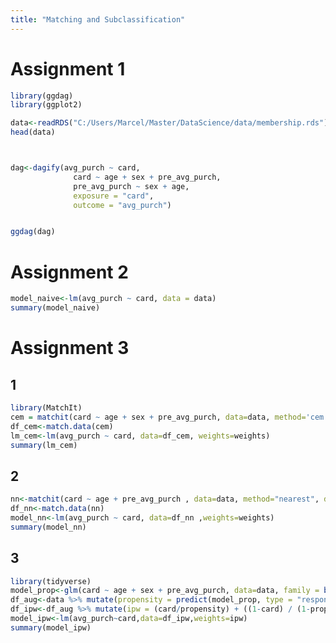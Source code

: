 ```yaml
---
title: "Matching and Subclassification"
---
```


# Assignment 1

```r
library(ggdag)
library(ggplot2)

data<-readRDS("C:/Users/Marcel/Master/DataScience/data/membership.rds")
head(data)



dag<-dagify(avg_purch ~ card,
              card ~ age + sex + pre_avg_purch,
              pre_avg_purch ~ sex + age,
              exposure = "card",
              outcome = "avg_purch")


ggdag(dag)

```

# Assignment 2

```r
model_naive<-lm(avg_purch ~ card, data = data)
summary(model_naive)
```

# Assignment 3

## 1

```r
library(MatchIt)
cem = matchit(card ~ age + sex + pre_avg_purch, data=data, method='cem', estimant='ATE')
df_cem<-match.data(cem)
lm_cem<-lm(avg_purch ~ card, data=df_cem, weights=weights)
summary(lm_cem)
```

## 2

```r
nn<-matchit(card ~ age + pre_avg_purch , data=data, method="nearest", distance = "mahalanobis", replace = T )
df_nn<-match.data(nn)
model_nn<-lm(avg_purch ~ card, data=df_nn ,weights=weights)
summary(model_nn)

```

## 3

```r
library(tidyverse)
model_prop<-glm(card ~ age + sex + pre_avg_purch, data=data, family = binomial(link = "logit"))
df_aug<-data %>% mutate(propensity = predict(model_prop, type = "response"))
df_ipw<-df_aug %>% mutate(ipw = (card/propensity) + ((1-card) / (1-propensity)))
model_ipw<-lm(avg_purch~card,data=df_ipw,weights=ipw)
summary(model_ipw)
```
